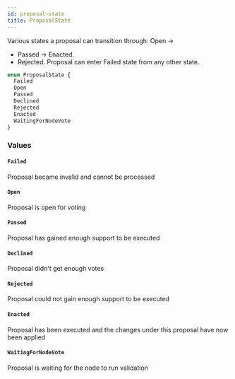 ```yaml
---
id: proposal-state
title: ProposalState
---
```


Various states a proposal can transition through:
Open ->

- Passed -> Enacted.
- Rejected.
  Proposal can enter Failed state from any other state.

```graphql
enum ProposalState {
  Failed
  Open
  Passed
  Declined
  Rejected
  Enacted
  WaitingForNodeVote
}
```

### Values

#### `Failed`

Proposal became invalid and cannot be processed

#### `Open`

Proposal is open for voting

#### `Passed`

Proposal has gained enough support to be executed

#### `Declined`

Proposal didn't get enough votes

#### `Rejected`

Proposal could not gain enough support to be executed

#### `Enacted`

Proposal has been executed and the changes under this proposal have now been applied

#### `WaitingForNodeVote`

Proposal is waiting for the node to run validation
